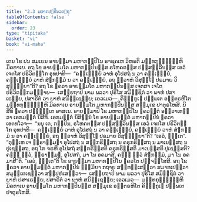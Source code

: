 ```yaml
---
title: "2.3 ມຫາກປ຺ປິນວຕ຺ຖຸ"
tableOfContents: false
sidebar:
  order: 23
type: "tipitaka"
basket: "vi"
book: "vi-maha"
---
```



<DynamicBreadcrumb />

<Division number="137" book="vi-maha">

<Paragraph number="590" book="vi-maha">
ເຕນ ໂຂ ປນ ສມເຍນ ອາຍສ຺ມາ ມຫາກປ຺ປິໂນ ຣາຊຄເຫ ວິຫຣຕິ ມທ຺ທກຸຈ຺ຉິມ຺ຫິ ມິຄທາເຍ. ອຖ ໂຂ ອາຍສ຺ມໂຕ ມຫາກປ຺ປິນສ຺ສ ຣໂຫຄຕສ຺ສ ປຏິສລ຺ລີນສ຺ສ ເອວໍ ເຈຕໂສ ປຣິວິຕກ຺ໂກ ອຸທປາທິ—  “ຄຈ຺ເຉຍ຺ຍໍ ວາຫໍ ອຸໂປສຖໍ ນ ວາ ຄຈ຺ເຉຍ຺ຍໍ, ຄຈ຺ເຉຍ຺ຍໍ ວາຫໍ ສໍຆກມ຺ມໍ ນ ວາ ຄຈ຺ເຉຍ຺ຍໍ, ອຖ ຂ຺ວາຫໍ ວິສຸທ຺ໂຘ ປຣມາຍ ວິສຸທ຺ຘິຍາ”ຕິ? ອຖ ໂຂ ຠຄວາ ອາຍສ຺ມໂຕ ມຫາກປ຺ປິນສ຺ສ ເຈຕສາ ເຈໂຕປຣິວິຕກ຺ກມຎ຺ຎາຍ—  ເສຍ຺ຍຖາປິ ນາມ ພລວາ ປຸຣິໂສ ສມິຎ຺ຊິຕໍ ວາ ພາຫໍ ປສາເຣຍ຺ຍ, ປສາຣິຕໍ ວາ ພາຫໍ ສມິຎ຺ເຊຍ຺ຍ; ເອວເມວ—  ຄິຊ຺ຌກູເຏ ປພ຺ພເຕ ອນ຺ຕຣຫິໂຕ ມທ຺ທກຸຈ຺ຉິມ຺ຫິ ມິຄທາເຍ ອາຍສ຺ມໂຕ ມຫາກປ຺ປິນສ຺ສ ສມ຺ມຸເຂ ປາຕຸຣໂຫສິ. ນິສີທິ ຠຄວາ ປຎ຺ຎຕ຺ເຕ ອາສເນ. ອາຍສ຺ມາປິ ໂຂ ມຫາກປ຺ປິໂນ ຠຄວນ຺ຕໍ ອຠິວາເທຕ຺ວາ ເອກມນ຺ຕໍ ນິສີທິ. ເອກມນ຺ຕໍ ນິສິນ຺ນໍ ໂຂ ອາຍສ຺ມນ຺ຕໍ ມຫາກປ຺ປິນໍ ຠຄວາ ເອຕທໂວຈ—  “ນນຸ ເຕ, ກປ຺ປິນ, ຣໂຫຄຕສ຺ສ ປຏິສລ຺ລີນສ຺ສ ເອວໍ ເຈຕໂສ ປຣິວິຕກ຺ໂກ ອຸທປາທິ—  ຄຈ຺ເຉຍ຺ຍໍ ວາຫໍ ອຸໂປສຖໍ ນ ວາ ຄຈ຺ເຉຍ຺ຍໍ, ຄຈ຺ເຉຍ຺ຍໍ ວາຫໍ ສໍຆກມ຺ມໍ ນ ວາ ຄຈ຺ເຉຍ຺ຍໍ, ອຖ ຂ຺ວາຫໍ ວິສຸທ຺ໂຘ ປຣມາຍ ວິສຸທ຺ຘິຍາ”ຕິ? “ເອວໍ, ຠນ຺ເຕ”. “ຕຸມ຺ເຫ ເຈ ພ຺ຣາຫ຺ມຓາ ອຸໂປສຖໍ ນ ສກ຺ກຣິສ຺ສຖ ນ ຄຣຸກຣິສ຺ສຖ ນ ມາເນສ຺ສຖ ນ ປູເຊສ຺ສຖ, ອຖ ໂກ ຈຣຫິ ອຸໂປສຖໍ ສກ຺ກຣິສ຺ສຕິ ຄຣຸກຣິສ຺ສຕິ ມາເນສ຺ສຕິ ປູເຊສ຺ສຕິ? ຄຈ຺ຉ ຕ຺ວໍ, ພ຺ຣາຫ຺ມຓ, ອຸໂປສຖໍ, ມາ ໂນ ອຄມາສິ. ຄຈ຺ຉ ຕ຺ວໍ ສໍຆກມ຺ມໍ, ມາ ໂນ ອຄມາສີ”ຕິ. “ເອວໍ, ຠນ຺ເຕ”ຕິ ໂຂ ອາຍສ຺ມາ ມຫາກປ຺ປິໂນ ຠຄວໂຕ ປຈ຺ຈສ຺ໂສສິ. ອຖ ໂຂ ຠຄວາ ອາຍສ຺ມນ຺ຕໍ ມຫາກປ຺ປິນໍ ຘມ຺ມິຍາ ກຖາຍ ສນ຺ທສ຺ເສຕ຺ວາ ສມາທເປຕ຺ວາ ສມຸຕ຺ເຕເຊຕ຺ວາ ສມ຺ປຫໍເສຕ຺ວາ—  ເສຍ຺ຍຖາປິ ນາມ ພລວາ ປຸຣິໂສ ສມິຎ຺ຊິຕໍ ວາ ພາຫໍ ປສາເຣຍ຺ຍ, ປສາຣິຕໍ ວາ ພາຫໍ ສມິຎ຺ເຊຍ຺ຍ; ເອວເມວ—  ມທ຺ທກຸຈ຺ຉິມ຺ຫິ ມິຄທາເຍ ອາຍສ຺ມໂຕ ມຫາກປ຺ປິນສ຺ສ ສມ຺ມຸເຂ ອນ຺ຕຣຫິໂຕ ຄິຊ຺ຌກູເຏ ປພ຺ພເຕ ປາຕຸຣໂຫສິ.
</Paragraph>
</Division>